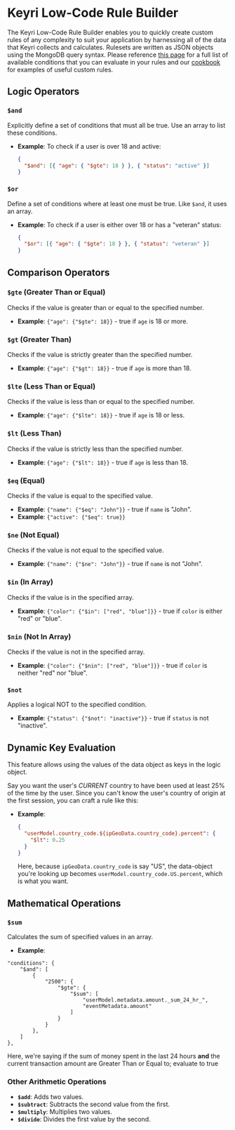 # Keyri Low-Code Rule Builder

The Keyri Low-Code Rule Builder enables you to quickly create custom rules of
any complexity to suit your application by harnessing all of the data that Keyri
collects and calculates. Rulesets are written as JSON objects using the MongoDB
query syntax. Please reference [this page](/fraud-prevention/custom-rules) for a
full list of available conditions that you can evaluate in your rules and our
[cookbook](/fraud-prevention/custom-rules/custom-rules-cookbook) for examples of
useful custom rules.

## Logic Operators

### `$and`

Explicitly define a set of conditions that must all be true. Use an array to
list these conditions.

- **Example**: To check if a user is over 18 and active:
  ```json
  {
    "$and": [{ "age": { "$gte": 18 } }, { "status": "active" }]
  }
  ```

### `$or`

Define a set of conditions where at least one must be true. Like `$and`, it uses
an array.

- **Example**: To check if a user is either over 18 or has a "veteran" status:
  ```json
  {
    "$or": [{ "age": { "$gte": 18 } }, { "status": "veteran" }]
  }
  ```

## Comparison Operators

### `$gte` (Greater Than or Equal)

Checks if the value is greater than or equal to the specified number.

- **Example**: `{"age": {"$gte": 18}}` - true if `age` is 18 or more.

### `$gt` (Greater Than)

Checks if the value is strictly greater than the specified number.

- **Example**: `{"age": {"$gt": 18}}` - true if `age` is more than 18.

### `$lte` (Less Than or Equal)

Checks if the value is less than or equal to the specified number.

- **Example**: `{"age": {"$lte": 18}}` - true if `age` is 18 or less.

### `$lt` (Less Than)

Checks if the value is strictly less than the specified number.

- **Example**: `{"age": {"$lt": 18}}` - true if `age` is less than 18.

### `$eq` (Equal)

Checks if the value is equal to the specified value.

- **Example**: `{"name": {"$eq": "John"}}` - true if `name` is "John".
- **Example**: `{"active": {"$eq": true}}`

### `$ne` (Not Equal)

Checks if the value is not equal to the specified value.

- **Example**: `{"name": {"$ne": "John"}}` - true if `name` is not "John".

### `$in` (In Array)

Checks if the value is in the specified array.

- **Example**: `{"color": {"$in": ["red", "blue"]}}` - true if `color` is either
  "red" or "blue".

### `$nin` (Not In Array)

Checks if the value is not in the specified array.

- **Example**: `{"color": {"$nin": ["red", "blue"]}}` - true if `color` is
  neither "red" nor "blue".

### `$not`

Applies a logical NOT to the specified condition.

- **Example**: `{"status": {"$not": "inactive"}}` - true if `status` is not
  "inactive".

## Dynamic Key Evaluation

This feature allows using the values of the data object as keys in the logic
object.

Say you want the user's _CURRENT_ country to have been used at least 25% of the
time by the user. Since you can't know the user's country of origin at the first
session, you can craft a rule like this:

- **Example**:
  ```json
  {
    "userModel.country_code.${ipGeoData.country_code}.percent": {
      "$lt": 0.25
    }
  }
  ```
  Here, because `ipGeoData.country_code` is say "US", the data-object you're
  looking up becomes `userModel.country_code.US.percent`, which is what you
  want.

## Mathematical Operations

### `$sum`

Calculates the sum of specified values in an array.

- **Example**:

```
"conditions": {
    "$and": [
        {
            "2500": {
                "$gte": {
                    "$sum": [
                        "userModel.metadata.amount._sum_24_hr_",
                        "eventMetadata.amount"
                    ]
                }
            }
        },
    ]
},

```

Here, we're saying if the sum of money spent in the last 24 hours **and** the
current transaction amount are Greater Than or Equal to; evaluate to true

### Other Arithmetic Operations

- **`$add`**: Adds two values.
- **`$subtract`**: Subtracts the second value from the first.
- **`$multiply`**: Multiplies two values.
- **`$divide`**: Divides the first value by the second.
